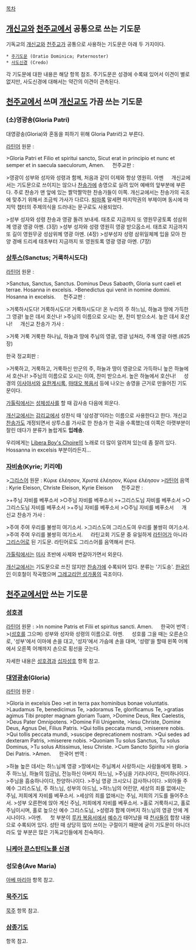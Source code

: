 [[목차]]

== [[개신교]]와 [[천주교]]에서 공통으로 쓰는 기도문 ==
기독교의 [[개신교]]와 [[천주교]]가 공통으로 사용하는 기도문은 아래 두 가지이다.

 * [[주기도문]] (Oratio Dominica; Paternoster)
 * [[사도신경]] (Credo)

각 기도문에 대한 내용은 해당 항목 참조.
주기도문은 성경에 수록돼 있어서 이견이 별로 없지만, 사도신경에 대해서는 약간의 이견이 관측된다.

== [[천주교]]에서 쓰며 [[개신교]]도 가끔 쓰는 기도문 ==
=== (소)영광송(Gloria Patri) ===
대영광송(Gloria)와 혼동을 피하기 위해 Gloria Patri라고 부른다.

[[라틴어]] 원문 :

>Gloria Patri et Filio et spiritui sancto, Sicut erat in principio et nunc et semper et in saecula saeculorum, Amen.
　
천주교판 :

>영광이 성부와 성자와 성령과 함께, 처음과 같이 이제와 항상 영원히. 아멘
　
개신교에서는 기도문으로 쓰이지는 않으나 [[찬송가]]에 송영으로 실려 있어 예배의 앞부분에 부른다. 주로 찬송가 맨 앞에 있는 짤막짤막한 찬송가들이 이쪽. 개신교에서는 찬송가의 곡조에 맞추기 위해서 조금씩 가사가 다르다.
[[퇴마록]] 말세편 마지막권의 부제이며 동시에 마지막 챕터의 주제의식을 드러내는 문구로도 사용되었다.

>성부 성자와 성령 찬송과 영광 돌려 보내세. 태초로 지금까지 또 영원무궁토록 성삼위께 영광 영광 아멘. (3장)
>성부 성자와 성령 영원히 영광 받으옵소서. 태초로 지금까지 또 길이 영원무궁 성삼위께 영광 아멘. (4장)
>성부성자 성령 삼위일체께 입을 모아 찬양 경배 드리세 태초부터 지금까지 또 영원토록 영광 영광 아멘. (7장)
=== [[상투스]](Sanctus; 거룩하시도다) ===
[[라틴어]] 원문 :

>Sanctus, Sanctus, Sanctus. Dominus Deus Sabaoth, Gloria sunt caeli et terrae. Hosanna in excelsis.
>Benedictus qui venit in nomine domini. Hosanna in excelsis.
　
천주교판 :

>거룩하시도다! 거룩하시도다! 거룩하시도다! 온 누리의 주 하느님, 하늘과 땅에 가득한 그 영광! 높은 데서 호산나!
>주님의 이름으로 오시는 분, 찬미 받으소서. 높은 데서 호산나!
　
개신교 찬송가 가사 :

>거룩 거룩 거룩한 하나님, 하늘과 땅에 주님의 영광, 영광 넘쳐라, 주께 영광 아멘.(625장)

한국 정교회판 : 

>거룩하고, 거룩하고, 거룩하신 만군의 주, 하늘과 땅이 영광으로 가득하니 높은 하늘에서 호산나!
>주님의 이름으로 오시는 이여, 찬미 받으소서. 높은 하늘에서 호산나!
　
성경의 [[이사야]]서와 [[요한계시록]], [[마태오 복음서]] 등에 나오는 송영을 근거로 만들어진 기도문이다.

[[가톨릭]]에서는 [[성체성사]]를 할 때 감사송 다음에 외운다.

[[개신교]]에서는 [[감리교]]에서 성찬식 때 '삼성경'이라는 이름으로 사용한다고 한다. 개신교 [[찬송가]]도 개정되면서 상투스를 가사로 한 찬송가 한 곡을 수록했는데 이쪽은 아랫부분이 잘린 데다가 분류가 놀랍게도 '''입례송'''.

우리에게는 [[Libera Boy's Choire]]의 노래로 더 많이 알려져 있는데 좀 잘려 있다. Hossanna in excelsis 부분이라든지...

=== [[자비송]](Kyrie; 키리에) ===
>[[그리스어]] 원문 : Κύριε ἐλέησον, Χριστὲ ἐλέησον, Κύριε ἐλέησον
>[[라틴어]] 음역 : Kyrie Eleison, Christe Eleison, Kyrie Eleison
　
천주교판 :

>+주님 자비를 베푸소서
>○주님 자비를 베푸소서
>+그리스도님 자비를 베푸소서
>○그리스도님 자비를 베푸소서
>+주님 자비를 베푸소서
>○주님 자비를 베푸소서
　
개신교 찬송가 가사 :

>주여 주여 우리를 불쌍히 여기소서.
>그리스도여 그리스도여 우리를 불쌍히 여기소서. 
>주여 주여 우리를 불쌍히 여기소서.
　
라틴교회 기도문 중 유일하게 [[라틴어]]가 아니라 [[그리스어]]로 된 기도문. 라틴어로도 그리스어를 음역해서 쓴다.

[[가톨릭]]에서는 [[미사]] 초반에 사제와 번갈아가면서 외운다.

[[개신교]]에서는 기도문으로 쓰진 않지만 [[찬송가]]에 수록되어 있다. 분류는 '기도송'. [[한국]]인인 이호철이 작곡했으며 [[그레고리안 성가]]풍의 곡조이다.

== [[천주교]]에서만 쓰는 기도문 ==
=== [[성호경]] ===
[[라틴어]] 원문 :
>In nomine Patris et Filii et spiritus sancti. Amen.
　
한국어 번역 :
>([[성호]]를 그으며) 성부와 성자와 성령의 이름으로. 아멘.
　
성호를 그을 때는 오른손으로, '성부'에서 이마에 손을 대고, '성자'에서 가슴에 손을 대며, '성령'을 할때 왼쪽 어께에서 오른쪽 어깨까지 손으로 횡선을 긋는다.

자세한 내용은 [[성호경]]과 [[십자성호]] 항목 참고.

=== [[대영광송]](Gloria) ===
[[라틴어]] 원문 :

>Gloria in excelsis Deo
>et in terra pax hominibus bonae voluntatis.
>Laudamus Te, benedicimus Te,
>adoramus Te, glorificamus Te,
>gratias agimus Tibi propter magnam gloriam Tuam,
>Domine Deus, Rex Caelestis,
>Deus Pater Omnipotens.
>Domine Fili Unigenite,
>Iesu Christe, Domine Deus, Agnus Dei, Filius Patris.
>Qui tollis peccata mundi,
>miserere nobis.
>Qui tollis peccata mundi,
>suscipe deprecationem nostram.
>Qui sedes ad dexteram Patris,
>miserere nobis.
>Quoniam Tu solus Sanctus, Tu solus Dominus,
>Tu solus Altissimus, Iesu Christe.
>Cum Sancto Spiritu
>in gloria Dei Patris.
>Amen.
　
한국어 번역 :

>하늘 높은 데서는 하느님께 영광 
>땅에서는 주님께서 사랑하시는 사람들에게 평화. 
>주 하느님, 하늘의 임금님, 전능하신 아버지 하느님, 
>주님을 기리나이다, 찬미하나이다. 
>주님을 흠숭하나이다, 찬양하나이다. 
>주님 영광 크시오니 감사하나이다. 
>외아들 주 예수 그리스도님, 주 하느님, 성부의 아드님, 
>하느님의 어린양, 세상의 죄를 없애시는 주님, 저희에게 자비를 베푸소서. 
>세상의 죄를 없애시는 주님, 저희의 기도를 들어주소서. 
>성부 오른편에 앉아 계신 주님, 저희에게 자비를 베푸소서. 
>홀로 거룩하시고, 홀로 주님이시며, 홀로 높으신 예수 그리스도님, 
>성령과 함께 아버지 하느님의 영광 안에 계시나이다. 
>아멘.
　
첫 부분이 [[루카 복음서]]에서 [[예수]]가 태어났을 때 [[천사]]들의 합창 내용으로 수록되어 있다. 성탄 때 상당히 많이 쓰이는 구절이기 때문에 굳이 기도문이 아니더라도 앞 부분은 많은 기독교인들에게 친숙하다.

=== [[니케아 콘스탄티노플 신경]] ===

=== 성모송(Ave Maria) ===
[[아베 마리아]] 항목 참고.

=== [[묵주]]기도 ===
[[묵주]] 항목 참고.

=== [[삼종기도]] ===
항목 참고.
